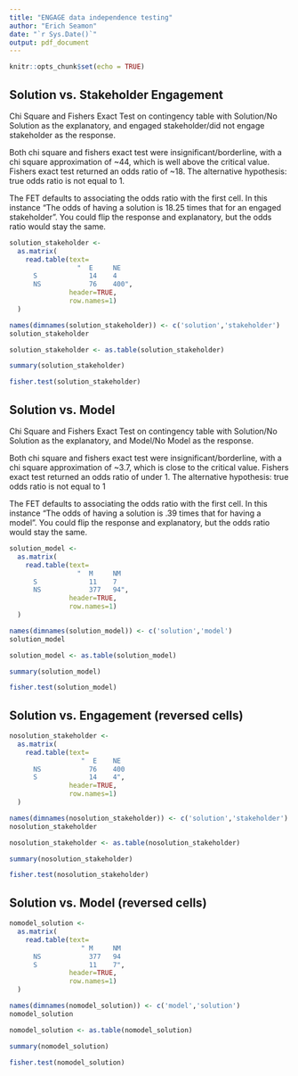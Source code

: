 ```yaml
---
title: "ENGAGE data independence testing"
author: "Erich Seamon"
date: "`r Sys.Date()`"
output: pdf_document
---
```


```r
knitr::opts_chunk$set(echo = TRUE)
```

## Solution vs. Stakeholder Engagement

Chi Square and Fishers Exact Test on contingency table with Solution/No Solution as the explanatory, and engaged stakeholder/did not engage stakeholder as the response.

Both chi square and fishers exact test were insignificant/borderline, with a chi square approximation of ~44, which is well above the critical value.  Fishers exact test returned an odds ratio of ~18. The alternative hypothesis: true odds ratio is not equal to 1.

The FET defaults to associating the odds ratio with the first cell. In this instance "The odds of having a solution is 18.25 times that for an engaged stakeholder".  You could flip the response and explanatory, but the odds ratio would stay the same.


```r

solution_stakeholder <- 
  as.matrix(
    read.table(text=
                 "  E     NE           
      S             14    4      
      NS            76    400",
               header=TRUE,
               row.names=1)
  )

names(dimnames(solution_stakeholder)) <- c('solution','stakeholder')
solution_stakeholder

solution_stakeholder <- as.table(solution_stakeholder)

summary(solution_stakeholder)

fisher.test(solution_stakeholder)


```
\newpage
## Solution vs. Model 

Chi Square and Fishers Exact Test on contingency table with Solution/No Solution as the explanatory, and Model/No Model as the response.

Both chi square and fishers exact test were insignificant/borderline, with a chi square approximation of ~3.7, which is close to the critical value.  Fishers exact test returned an odds ratio of under 1. The alternative hypothesis: true odds ratio is not equal to 1

The FET defaults to associating the odds ratio with the first cell. In this instance "The odds of having a solution is .39 times that for having a model".  You could flip the response and explanatory, but the odds ratio would stay the same.

```r

solution_model <- 
  as.matrix(
    read.table(text=
                 "  M     NM      
      S             11    7      
      NS            377   94",
               header=TRUE,
               row.names=1)
  )

names(dimnames(solution_model)) <- c('solution','model')
solution_model

solution_model <- as.table(solution_model)

summary(solution_model)

fisher.test(solution_model)
```


\newpage
## Solution vs. Engagement (reversed cells)

```r

nosolution_stakeholder <- 
  as.matrix(
    read.table(text=
                  "  E    NE           
      NS            76    400      
      S             14    4",
               header=TRUE,
               row.names=1)
  )

names(dimnames(nosolution_stakeholder)) <- c('solution','stakeholder')
nosolution_stakeholder

nosolution_stakeholder <- as.table(nosolution_stakeholder)

summary(nosolution_stakeholder)

fisher.test(nosolution_stakeholder)
```

\newpage
## Solution vs. Model (reversed cells)

```r

nomodel_solution <- 
  as.matrix(
    read.table(text=
                  " M     NM      
      NS            377   94      
      S             11    7",
               header=TRUE,
               row.names=1)
  )

names(dimnames(nomodel_solution)) <- c('model','solution')
nomodel_solution

nomodel_solution <- as.table(nomodel_solution)

summary(nomodel_solution)

fisher.test(nomodel_solution)
```

